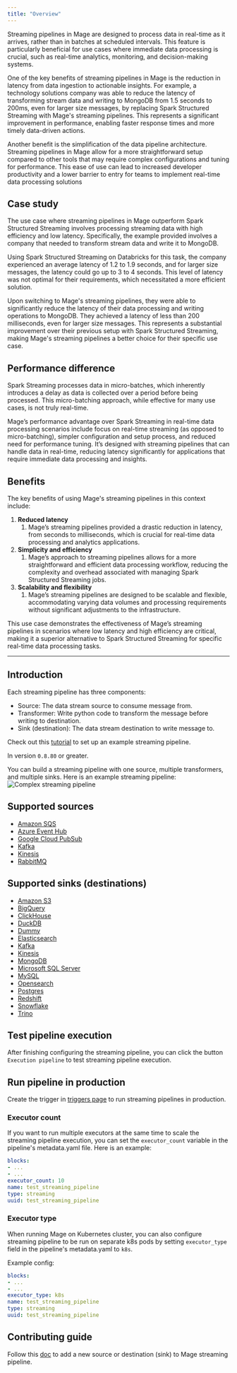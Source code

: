 ```yaml
---
title: "Overview"
---
```


Streaming pipelines in Mage are designed to process data in real-time as it arrives, rather than in batches at scheduled intervals. This feature is particularly beneficial for use cases where immediate data processing is crucial, such as real-time analytics, monitoring, and decision-making systems.

One of the key benefits of streaming pipelines in Mage is the reduction in latency from data ingestion to actionable insights. For example, a technology solutions company was able to reduce the latency of transforming stream data and writing to MongoDB from 1.5 seconds to 200ms, even for larger size messages, by replacing Spark Structured Streaming with Mage's streaming pipelines. This represents a significant improvement in performance, enabling faster response times and more timely data-driven actions.

Another benefit is the simplification of the data pipeline architecture. Streaming pipelines in Mage allow for a more straightforward setup compared to other tools that may require complex configurations and tuning for performance. This ease of use can lead to increased developer productivity and a lower barrier to entry for teams to implement real-time data processing solutions

## Case study

The use case where streaming pipelines in Mage outperform Spark Structured Streaming involves processing streaming data with high efficiency and low latency. Specifically, the example provided involves a company that needed to transform stream data and write it to MongoDB.

Using Spark Structured Streaming on Databricks for this task, the company experienced an average latency of 1.2 to 1.9 seconds, and for larger size messages, the latency could go up to 3 to 4 seconds. This level of latency was not optimal for their requirements, which necessitated a more efficient solution.

Upon switching to Mage's streaming pipelines, they were able to significantly reduce the latency of their data processing and writing operations to MongoDB. They achieved a latency of less than 200 milliseconds, even for larger size messages. This represents a substantial improvement over their previous setup with Spark Structured Streaming, making Mage's streaming pipelines a better choice for their specific use case.

## Performance difference

Spark Streaming processes data in micro-batches, which inherently introduces a delay as data is collected over a period before being processed. This micro-batching approach, while effective for many use cases, is not truly real-time. 

Mage’s performance advantage over Spark Streaming in real-time data processing scenarios include focus on real-time streaming (as opposed to micro-batching), simpler configuration and setup process, and reduced need for performance tuning. It’s designed with streaming pipelines that can handle data in real-time, reducing latency significantly for applications that require immediate data processing and insights.

## Benefits

The key benefits of using Mage's streaming pipelines in this context include:

1. **Reduced latency**
    1. Mage’s streaming pipelines provided a drastic reduction in latency, from seconds to milliseconds, which is crucial for real-time data processing and analytics applications.
2. **Simplicity and efficiency**
    1. Mage’s approach to streaming pipelines allows for a more straightforward and efficient data processing workflow, reducing the complexity and overhead associated with managing Spark Structured Streaming jobs.
3. **Scalability and flexibility**
    1. Mage’s streaming pipelines are designed to be scalable and flexible, accommodating varying data volumes and processing requirements without significant adjustments to the infrastructure.

This use case demonstrates the effectiveness of Mage’s streaming pipelines in scenarios where low latency and high efficiency are critical, making it a superior alternative to Spark Structured Streaming for specific real-time data processing tasks.

---

## Introduction

Each streaming pipeline has three components:
- Source: The data stream source to consume message from.
- Transformer: Write python code to transform the message before writing to destination.
- Sink (destination): The data stream destination to write message to.

Check out this [tutorial](/guides/streaming-pipeline#create-a-new-pipeline) to set up an example streaming pipeline.

<Note>In version `0.8.80` or greater.</Note>

You can build a streaming pipeline with one source, multiple transformers, and multiple sinks. Here is an example streaming
pipeline:
![Complex streaming pipeline](https://media.graphassets.com/4ZWHyLpgTESu0rB1sXnP)

## Supported sources
- [Amazon SQS](/streaming/sources/amazon-sqs)
- [Azure Event Hub](/streaming/sources/azure-event-hub)
- [Google Cloud PubSub](/streaming/sources/google-cloud-pubsub)
- [Kafka](/streaming/sources/kafka)
- [Kinesis](/streaming/sources/kinesis)
- [RabbitMQ](/guides/streaming-pipeline-rabbitmq)

## Supported sinks (destinations)

- [Amazon S3](/streaming/destinations/amazon-s3)
- [BigQuery](/streaming/destinations/bigquery)
- [ClickHouse](/streaming/destinations/clickhouse)
- [DuckDB](/streaming/destinations/duckdb)
- [Dummy](/streaming/destinations/dummy)
- [Elasticsearch](/streaming/destinations/elasticsearch)
- [Kafka](/streaming/destinations/kafka)
- [Kinesis](/streaming/destinations/kinesis)
- [MongoDB](/streaming/destinations/mongodb)
- [Microsoft SQL Server](/streaming/destinations/mssql)
- [MySQL](/streaming/destinations/mysql)
- [Opensearch](/streaming/destinations/opensearch)
- [Postgres](/streaming/destinations/postgres)
- [Redshift](/streaming/destinations/redshift)
- [Snowflake](/streaming/destinations/snowflake)
- [Trino](/streaming/destinations/trino)

## Test pipeline execution
After finishing configuring the streaming pipeline, you can click the button `Execution pipeline` to test streaming pipeline execution.

## Run pipeline in production
Create the trigger in [triggers page](/design/data-pipeline-management#create-trigger) to run streaming pipelines in production.

### Executor count
If you want to run multiple executors at the same time to scale the streaming pipeline execution, you can set the `executor_count` variable
in the pipeline's metadata.yaml file. Here is an example:
```yaml
blocks:
- ...
- ...
executor_count: 10
name: test_streaming_pipeline
type: streaming
uuid: test_streaming_pipeline
```

### Executor type
When running Mage on Kubernetes cluster, you can also configure streaming pipeline to be run on separate k8s pods by setting `executor_type`
field in the pipeline's metadata.yaml to `k8s`.

Example config:
```yaml
blocks:
- ...
- ...
executor_type: k8s
name: test_streaming_pipeline
type: streaming
uuid: test_streaming_pipeline
```

## Contributing guide

Follow this [doc](contributing) to add a new source or destination (sink) to Mage streaming pipeline.
